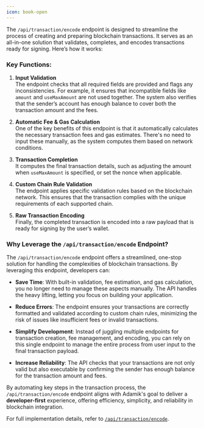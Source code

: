 ```yaml
---
icon: book-open
---
```


The `/api/transaction/encode` endpoint is designed to streamline the process of creating and preparing blockchain transactions. It serves as an all-in-one solution that validates, completes, and encodes transactions ready for signing. Here’s how it works:

### Key Functions:

1. **Input Validation**  
   The endpoint checks that all required fields are provided and flags any inconsistencies. For example, it ensures that incompatible fields like `amount` and `useMaxAmount` are not used together. The system also verifies that the sender’s account has enough balance to cover both the transaction amount and the fees.

2. **Automatic Fee & Gas Calculation**  
   One of the key benefits of this endpoint is that it automatically calculates the necessary transaction fees and gas estimates. There's no need to input these manually, as the system computes them based on network conditions.

3. **Transaction Completion**  
   It computes the final transaction details, such as adjusting the amount when `useMaxAmount` is specified, or set the nonce when applicable.

4. **Custom Chain Rule Validation**  
   The endpoint applies specific validation rules based on the blockchain network. This ensures that the transaction complies with the unique requirements of each supported chain.

5. **Raw Transaction Encoding**  
   Finally, the completed transaction is encoded into a raw payload that is ready for signing by the user’s wallet.

### Why Leverage the `/api/transaction/encode` Endpoint?

The `/api/transaction/encode` endpoint offers a streamlined, one-stop solution for handling the complexities of blockchain transactions. By leveraging this endpoint, developers can:

- **Save Time**: With built-in validation, fee estimation, and gas calculation, you no longer need to manage these aspects manually. The API handles the heavy lifting, letting you focus on building your application.
- **Reduce Errors**: The endpoint ensures your transactions are correctly formatted and validated according to custom chain rules, minimizing the risk of issues like insufficient fees or invalid transactions.

- **Simplify Development**: Instead of juggling multiple endpoints for transaction creation, fee management, and encoding, you can rely on this single endpoint to manage the entire process from user input to the final transaction payload.

- **Increase Reliability**: The API checks that your transactions are not only valid but also executable by confirming the sender has enough balance for the transaction amount and fees.

By automating key steps in the transaction process, the `/api/transaction/encode` endpoint aligns with Adamik's goal to deliver a **developer-first** experience, offering efficiency, simplicity, and reliability in blockchain integration.

For full implementation details, refer to [`/api/transaction/encode`](../api-reference/endpoint/post-apitransactionencode).
